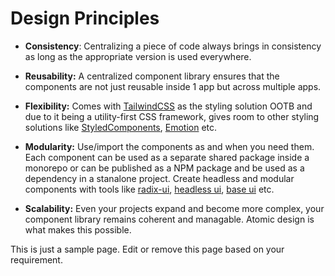 
<Meta title='Using GenesisX UI/Design Principles' />

# Design Principles

- **Consistency**: Centralizing a piece of code always brings in consistency as
  long as the appropriate version is used everywhere.

- **Reusability:** A centralized component library ensures that the components
  are not just reusable inside 1 app but across multiple apps.

- **Flexibility:** Comes with [TailwindCSS](https://tailwindcss.com/) as the
  styling solution OOTB and due to it being a utility-first CSS framework, gives
  room to other styling solutions like
  [StyledComponents](https://styled-components.com/),
  [Emotion](https://emotion.sh/docs/introduction) etc.

- **Modularity:** Use/import the components as and when you need them. Each
  component can be used as a separate shared package inside a monorepo or can be
  published as a NPM package and be used as a dependency in a stanalone project.
  Create headless and modular components with tools like
  [radix-ui](https://www.radix-ui.com/), [headless ui](https://headlessui.com/),
  [base ui](https://mui.com/base-ui/getting-started/) etc.

- **Scalability:** Even your projects expand and become more complex, your
  component library remains coherent and managable. Atomic design is what makes
  this possible.

<Callout kind='error'>
	This is just a sample page. Edit or remove this page based on your
	requirement.
</Callout>
